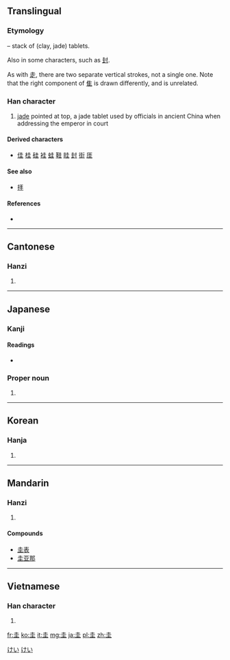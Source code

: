 {{also|丰}}
==Translingual==
===Etymology===
{{Han compound|土|土|ls=p}} – stack of (clay, jade) tablets.

Also {{Han simp|丰}} in some characters, such as [[封]].

As with [[走]], there are two separate vertical strokes, not a single one. Note that the right component of [[隹]] is drawn differently, and is unrelated.

===Han character===
{{Han char|rn=32|rad=土|as=03|sn=6|four=4010<sub>4</sub>|canj=土土 (GG)}}

# [[jade]] pointed at top, a jade tablet used by officials in ancient China when addressing the emperor in court

====Derived characters====
* [[佳]] [[桂]] [[硅]] [[袿]] [[蛙]] [[鞋]] [[眭]] [[封]] [[街]] [[厓]]

====See also====
* [[拝]] <!-- Graphically similar -->

====References====
* {{Han ref|kx=0224.020|dkj=04887|dj=0456.050|hdz=10418.050|uh=572D|ud=22317|bh=A663|bd=42595}}

----

==Cantonese==

===Hanzi===
{{yue-hanzi|jyut=|y=gwai1}}

# {{defn|lang=yue|sort=土03}}

----

==Japanese==

===Kanji===
{{ja-kanji|grade=|rs=土03}}

====Readings====
* {{ja-readings|on=[[けい]] (kei)|kun=[[たま]] (tama)}}

===Proper noun===
{{ja-pos|k|proper|hira=けい|rom=Kei}} 

# {{given name|male|or=female|lang=ja}}

[[Category:Japanese male given names|けい]]
[[Category:Japanese female given names|けい]]

----

==Korean==

===Hanja===
{{ko-hanja|hangeul=규|rv=gyu|mr=kyu}}

# {{defn|lang=ko|sort=土03}}

----

==Mandarin==

===Hanzi===
{{cmn-hanzi|pin=[[guī]] ([[gui1]])|wg=kuei<sup>1</sup>}}

# {{defn|lang=cmn|sort=土03}}

====Compounds====
* [[圭表]]
* [[圭亚那]]

----

==Vietnamese==

===Han character===
{{vi-hantu|[[khuê]], [[quê]], [[khoai]], [[que]]|rs=土03}}

# {{defn|lang=vi|sort=土03}}

[[fr:圭]]
[[ko:圭]]
[[it:圭]]
[[mg:圭]]
[[ja:圭]]
[[pl:圭]]
[[zh:圭]]
